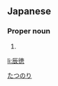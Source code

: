 ==Japanese==
{{ja-kanjitab|辰|徳}}

===Proper noun===
{{ja-pos|proper|たつのり}}

# {{given name|male|lang=ja}}

[[Category:Japanese male given names|たつのり]]

[[li:辰徳]]